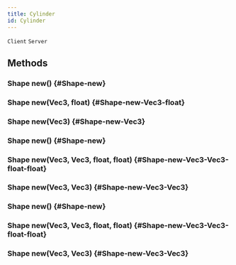 ```yaml
---
title: Cylinder
id: Cylinder
---
```

`Client`
`Server`

## Methods

### Shape new() {#Shape-new}

### Shape new(Vec3, float) {#Shape-new-Vec3-float}

### Shape new(Vec3) {#Shape-new-Vec3}

### Shape new() {#Shape-new}

### Shape new(Vec3, Vec3, float, float) {#Shape-new-Vec3-Vec3-float-float}

### Shape new(Vec3, Vec3) {#Shape-new-Vec3-Vec3}

### Shape new() {#Shape-new}

### Shape new(Vec3, Vec3, float, float) {#Shape-new-Vec3-Vec3-float-float}

### Shape new(Vec3, Vec3) {#Shape-new-Vec3-Vec3}


